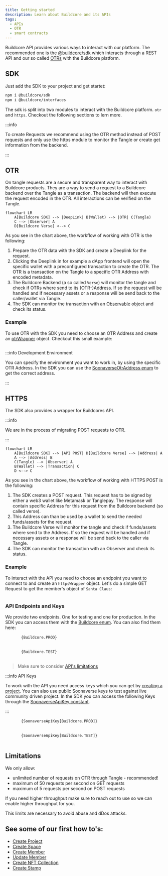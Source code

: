 ```yaml
---
title: Getting started
description: Learn about Buildcore and its APIs
tags:
  - APIs
  - OTR
  - smart contracts
---
```



Buildcore API provides various ways to interact with our platform. The recommended one is the [@buildcore/sdk](https://www.npmjs.com/package/@buildcore/sdk) which interacts through a REST API and our so called [OTRs](#otr) with the Buildcore platform.

## SDK

Just add the SDK to your project and get startet:

```bash npm2yarn
npm i @buildcore/sdk
npm i @buildcore/interfaces
```

The sdk is split into two modules to interact with the Buildcore platform. `otr` and `https`. Checkout the following sections to lern more.

:::info

To create Requests we recommend using the OTR method instead of POST requests and only use the https module to monitor the Tangle or create get information from the backend.

:::

## OTR

On tangle requests are a secure and transparent way to interact with Buildcore products. They are a way to send a request to a Buildcore backend over the Tangle as a transaction.
The backend will then execute the request encoded in the OTR. All interactions can be verified on the Tangle.

```mermaid
flowchart LR
    A[Buildcore SDK] --> |DeepLink| B(Wallet) --> |OTR| C(Tangle)
    C --> |Observer| A
    D[Buildcore Verse] <--> C
```

As you see in the chart above, the workflow of working with OTR is the following:

1. Prepare the OTR data with the SDK and create a Deeplink for the request.
2. Clicking the Deeplink in for example a dApp frontend will open the specific wallet with a preconfigured transaction to create the OTR. The OTR is a transaction on the Tangle to a specific OTR Address with encoded metadata.
3. The Buildcore Backend (a so called `Verse`) will monitor the tangle and check if OTRs where send to its (OTR-)Address. If so the request will be handled and if necessary assets or a response will be send back to the caller/wallet via Tangle.
4. The SDK can monitor the transaction with an [Observable](./reference-api/classes/Observable.md) object and check its status.

### Example

To use OTR with the SDK you need to choose an OTR Address and create an [otrWrapper](./reference-api/classes/OtrWrapper.md) object. Checkout this small example:

```tsx file=../../packages/sdk/examples/basic_otr.ts

```

:::info Development Environment

You can specify the environment you want to work in, by using the specific OTR Address. In the SDK you can use the [SoonaverseOtrAddress enum](./reference-api/enums/SoonaverseOtrAddress.md) to get the correct address.

:::

## HTTPS

The SDK also provides a wrapper for Buildcores API.

:::info

We are in the process of migrating POST requests to OTR.

:::

```mermaid
flowchart LR
    A[Buildcore SDK] --> |API POST| D[Buildcore Verse] --> |Address| A
    A --> |Address| B
    C(Tangle) --> |Observer| A
    B(Wallet) --> |Transaction| C
    D <--> C
```

As you see in the chart above, the workflow of working with HTTPS POST is the following:

1. The SDK creates a POST request. This request has to be signed by either a web3 wallet like Metamask or Tanglepay. The response will contain specific Address for this request from the Buildcore backend (so called verse).
2. This Address can than be used by a wallet to send the needed funds/assets for the request.
3. The Buildcore Verse will monitor the tangle and check if funds/assets where send to the Address. If so the request will be handled and if necessary assets or a response will be send back to the caller via Tangle.
4. The SDK can monitor the transaction with an Observer and check its status.

### Example

To interact with the API you need to choose an endpoint you want to connect to and create an `httpsWrapper` object.
Let's do a simple GET Request to get the member's object of `Santa Claus`:

```tsx file=../../packages/sdk/examples/basic_https.ts

```

### API Endpoints and Keys

We provide two endpoints. One for testing and one for production. In the SDK you can access them with the [Buildcore enum](./reference-api/enums/Buildcore.md). You can also find them here:

<Tabs groupId="environment">
  <TabItem value="production" label="Production Endpoint">
    <pre>
      <code>{Buildcore.PROD}</code>
    </pre>
  </TabItem>
  <TabItem value="testing" label="Testing Endpoint">
    <pre>
      <code>{Buildcore.TEST}</code>
    </pre>
  </TabItem>
</Tabs>

> Make sure to consider [API's limitations](#limitations)

:::info API Keys

To work with the API you need access keys which you can get by [creating a project](./how-to/project/create-project.mdx).
You can also use public Soonaverse keys to test against live community driven project. In the SDK you can access the following Keys through the [SoonaverseApiKey constant](./reference-api/modules#soonaverseapikey).

:::

<Tabs groupId="environment">
  <TabItem value="production" label="Production Key">
    <pre>
      <code>{SoonaverseApiKey[Buildcore.PROD]}</code>
    </pre>
  </TabItem>
  <TabItem value="testing" label="Testing Key">
    <pre>
      <code>{SoonaverseApiKey[Buildcore.TEST]}</code>
    </pre>
  </TabItem>
</Tabs>

## Limitations

We only allow:

- unlimited number of requests on OTR through Tangle - recommended!
- maximum of 50 requests per second on GET requests
- maximum of 5 requests per second on POST requests

If you need higher throughput make sure to reach out to use so we can enable higher throughput for you.

This limits are necessary to avoid abuse and dDos attacks.

## See some of our first how to's:

- [Create Project](how-to/project/create-project)
- [Create Space](how-to/dao-management/space/create-space)
- [Create Member](how-to/dao-management/member/create-member)
- [Update Member](how-to/dao-management/member/update-member)
- [Create NFT Collection](how-to/nft/create-collection)
- [Create Stamp](how-to/stamp/create-stamp)
